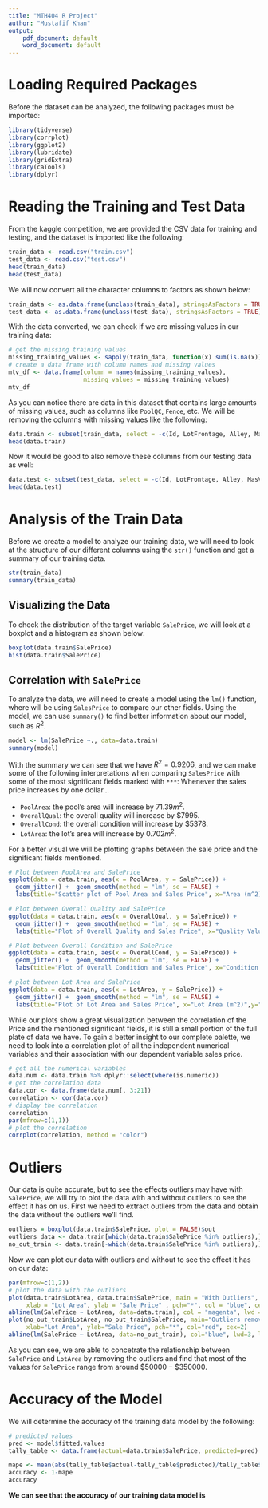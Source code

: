 ```yaml
---
title: "MTH404 R Project"
author: "Mustafif Khan"
output:
    pdf_document: default
    word_document: default
---
```


# Loading Required Packages
Before the dataset can be analyzed, the following packages must be imported:
```r
library(tidyverse)
library(corrplot)
library(ggplot2)
library(lubridate)
library(gridExtra)
library(caTools)
library(dplyr)
```

# Reading the Training and Test Data
From the kaggle competition, we are provided the CSV data for training and testing,
and the dataset is imported like the following:
```r
train_data <- read.csv("train.csv")
test_data <- read.csv("test.csv")
head(train_data)
head(test_data)
```

We will now convert all the character columns to factors as shown below:
```r
train_data <- as.data.frame(unclass(train_data), stringsAsFactors = TRUE)
test_data <- as.data.frame(unclass(test_data), stringsAsFactors = TRUE)
```

With the data converted, we can check if we are missing values in our training data:
```r
# get the missing training values
missing_training_values <- sapply(train_data, function(x) sum(is.na(x)))
# create a data frame with column names and missing values
mtv_df <- data.frame(column = names(missing_training_values),
                     missing_values = missing_training_values)
mtv_df
```
As you can notice there are data in this dataset that contains large amounts of missing values, such
as columns like `PoolQC`, `Fence`, etc. We will be removing the columns with missing values like the following:
```r
data.train <- subset(train_data, select = -c(Id, LotFrontage, Alley, MasVnrType, MasVnrArea, BsmtQual, BsmtCond, BsmtExposure, BsmtFinType1, BsmtFinType2, Electrical, FireplaceQu, GarageType, GarageYrBlt, GarageFinish, GarageQual, GarageCond, PoolQC, Fence, MiscFeature))
head(data.train)
```

Now it would be good to also remove these columns from our testing data as well:
```r
data.test <- subset(test_data, select = -c(Id, LotFrontage, Alley, MasVnrType, MasVnrArea, BsmtQual, BsmtCond, BsmtExposure, BsmtFinType1, BsmtFinType2, Electrical, FireplaceQu, GarageType, GarageYrBlt, GarageFinish, GarageQual, GarageCond, PoolQC, Fence, MiscFeature))
head(data.test)
```

# Analysis of the Train Data
Before we create a model to analyze our training data, we will need to look at the structure of our different columns
using the `str()` function and get a summary of our training data.

```r
str(train_data)
summary(train_data)
```

## Visualizing the Data

To check the distribution of the target variable `SalePrice`, we will look at a boxplot and a histogram as
shown below:

```r
boxplot(data.train$SalePrice)
hist(data.train$SalePrice)
```

## Correlation with `SalePrice`

To analyze the data, we will need to create a model using the `lm()` function, where will be using
`SalesPrice` to compare our other fields. Using the model, we can use `summary()` to find better information
about our model, such as $R^2$.
```r
model <- lm(SalePrice ~., data=data.train)
summary(model)
```

With the summary we can see that we have $R^2 = 0.9206$, and we can make some of the following interpretations when
comparing `SalesPrice` with some of the most significant fields marked with `***`:
Whenever the sales price increases by one dollar...

- `PoolArea`: the pool's area will increase by $71.39 m^2$.
- `OverallQual`: the overall quality will increase by $\$7995$.
- `OverallCond`: the overall condition will increase by $\$5378$.
- `LotArea`: the lot's area will increase by $0.702 m^2$.

For a better visual we will be plotting graphs between the sale price and the significant fields mentioned.
```r
# Plot between PoolArea and SalePrice
ggplot(data = data.train, aes(x = PoolArea, y = SalePrice)) +
  geom_jitter() +  geom_smooth(method = "lm", se = FALSE) +
  labs(title="Scatter plot of Pool Area and Sales Price", x="Area (m^2)",y="Price ($)")

# Plot between Overall Quality and SalePrice
ggplot(data = data.train, aes(x = OverallQual, y = SalePrice)) +
  geom_jitter() +  geom_smooth(method = "lm", se = FALSE) +
  labs(title="Plot of Overall Quality and Sales Price", x="Quality Value",y="Price ($)")

# Plot between Overall Condition and SalePrice
ggplot(data = data.train, aes(x = OverallCond, y = SalePrice)) +
  geom_jitter() +  geom_smooth(method = "lm", se = FALSE) +
  labs(title="Plot of Overall Condition and Sales Price", x="Condition Value",y="Price ($)")

# plot between Lot Area and SalePrice
ggplot(data = data.train, aes(x = LotArea, y = SalePrice)) +
  geom_jitter() +  geom_smooth(method = "lm", se = FALSE) +
  labs(title="Plot of Lot Area and Sales Price", x="Lot Area (m^2)",y="Price ($)")
```

While our plots show a great visualization between the correlation of the Price and the mentioned significant fields, it is still
a small portion of the full plate of data we have. To gain a better insight to our complete palette, we need to look into a correlation
plot of all the independent numerical variables and their association with our dependent variable sales price.

```r
# get all the numerical variables
data.num <- data.train %>% dplyr::select(where(is.numeric))
# get the correlation data
data.cor <- data.frame(data.num[, 3:21])
correlation <- cor(data.cor)
# display the correlation
correlation
par(mfrow=c(1,1))
# plot the correlation
corrplot(correlation, method = "color")
```

# Outliers

Our data is quite accurate, but to see the effects outliers may have with `SalePrice`, we will try to plot the data
with and without outliers to see the effect it has on us. First we need to extract outliers from the data and obtain the
data without the outliers we'll find.

```r
outliers = boxplot(data.train$SalePrice, plot = FALSE)$out
outliers_data <- data.train[which(data.train$SalePrice %in% outliers),]
no_out_train <- data.train[-which(data.train$SalePrice %in% outliers),]
```

Now we can plot our data with outliers and without to see the effect it has on our data:

```r
par(mfrow=c(1,2))
# plot the data with the outliers
plot(data.train$LotArea, data.train$SalePrice, main = "With Outliers",
     xlab = "Lot Area", ylab = "Sale Price" , pch="*", col = "blue", cex = 2)
abline(lm(SalePrice ~ LotArea, data=data.train), col = "magenta", lwd = 3, lty = 2)
plot(no_out_train$LotArea, no_out_train$SalePrice, main="Outliers removed",
     xlab="Lot Area", ylab="Sale Price", pch="*", col="red", cex=2)
abline(lm(SalePrice ~ LotArea, data=no_out_train), col="blue", lwd=3, lty=2)
```

As you can see, we are able to concetrate the relationship between `SalePrice` and `LotArea` by removing the outliers and find that
most of the values for `SalePrice` range from around $\$50 000 - \$350 000$.

# Accuracy of the Model

We will determine the accuracy of the training data model by the following:
```r
# predicted values
pred <- model$fitted.values
tally_table <- data.frame(actual=data.train$SalePrice, predicted=pred)

mape <- mean(abs(tally_table$actual-tally_table$predicted)/tally_table$actual)
accuracy <- 1-mape
accuracy
```
**We can see that the accuracy of our training data model is ** \textbf{$91.51\%$}

